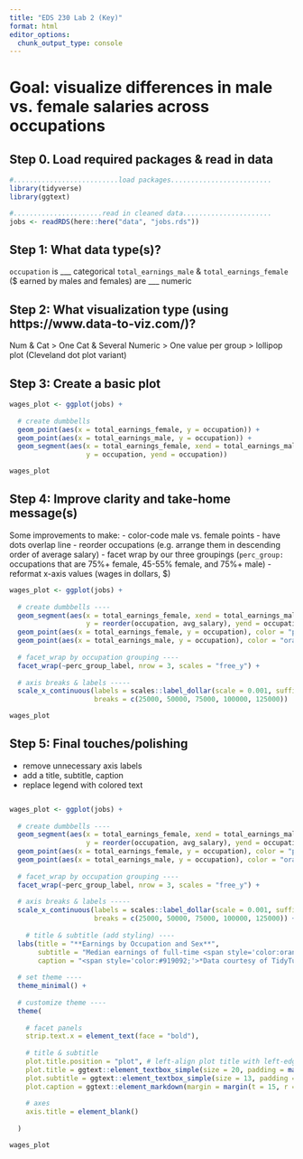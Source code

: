 ```yaml
---
title: "EDS 230 Lab 2 (Key)"
format: html
editor_options: 
  chunk_output_type: console
---
```


# **Goal:** visualize differences in male vs. female salaries across occupations

## Step 0. Load required packages & read in data
```r
#..........................load packages.........................
library(tidyverse) 
library(ggtext)

#......................read in cleaned data......................
jobs <- readRDS(here::here("data", "jobs.rds"))
```

## **Step 1:** What data type(s)?

`occupation` is ___ categorical
`total_earnings_male` & `total_earnings_female` ($ earned by males and females) are ___ numeric

## **Step 2:** What visualization type (using https://www.data-to-viz.com/)?

Num & Cat > One Cat & Several Numeric > One value per group > lollipop plot (Cleveland dot plot variant)

## **Step 3:** Create a basic plot

```r
wages_plot <- ggplot(jobs) +
  
  # create dumbbells
  geom_point(aes(x = total_earnings_female, y = occupation)) +
  geom_point(aes(x = total_earnings_male, y = occupation)) + 
  geom_segment(aes(x = total_earnings_female, xend = total_earnings_male,
                   y = occupation, yend = occupation))

wages_plot
```

## **Step 4:** Improve clarity and take-home message(s)

Some improvements to make: 
- color-code male vs. female points
- have dots overlap line
- reorder occupations (e.g. arrange them in descending order of average salary)
- facet wrap by our three groupings (`perc_group:` occupations that are 75%+ female, 45-55% female, and 75%+ male)
- reformat x-axis values (wages in dollars, $)

```r
wages_plot <- ggplot(jobs) +
  
  # create dumbbells ----
  geom_segment(aes(x = total_earnings_female, xend = total_earnings_male,
                   y = reorder(occupation, avg_salary), yend = occupation)) +
  geom_point(aes(x = total_earnings_female, y = occupation), color = "purple", size = 2.5) +
  geom_point(aes(x = total_earnings_male, y = occupation), color = "orange", size = 2.5) +
  
  # facet_wrap by occupation grouping ----
  facet_wrap(~perc_group_label, nrow = 3, scales = "free_y") + 
  
  # axis breaks & labels -----
  scale_x_continuous(labels = scales::label_dollar(scale = 0.001, suffix = "k"),
                     breaks = c(25000, 50000, 75000, 100000, 125000))

wages_plot
```

## **Step 5:** Final touches/polishing

- remove unnecessary axis labels
- add a title, subtitle, caption
- replace legend with colored text 

```r

```

































```r
wages_plot <- ggplot(jobs) +
  
  # create dumbbells ----
  geom_segment(aes(x = total_earnings_female, xend = total_earnings_male,
                   y = reorder(occupation, avg_salary), yend = occupation)) +
  geom_point(aes(x = total_earnings_female, y = occupation), color = "purple", size = 2.5) +
  geom_point(aes(x = total_earnings_male, y = occupation), color = "orange", size = 2.5) +
  
  # facet_wrap by occupation grouping ----
  facet_wrap(~perc_group_label, nrow = 3, scales = "free_y") + 
  
  # axis breaks & labels -----
  scale_x_continuous(labels = scales::label_dollar(scale = 0.001, suffix = "k"),
                     breaks = c(25000, 50000, 75000, 100000, 125000)) + 
  
    # title & subtitle (add styling) ----
  labs(title = "**Earnings by Occupation and Sex**",
       subtitle = "Median earnings of full-time <span style='color:orange;'>**male**</span> versus <span style='color:purple;'>**female**</span> workers by occupation in 2016",
       caption = "<span style='color:#919092;'>*Data courtesy of TidyTuesday (March 5, 2019)*</span>") +
  
  # set theme ----
  theme_minimal() +
  
  # customize theme ----
  theme(
  
    # facet panels 
    strip.text.x = element_text(face = "bold"),
  
    # title & subtitle 
    plot.title.position = "plot", # left-align plot title with left-edge of plot, not y-axis (see: https://github.com/tidyverse/ggplot2/issues/3252)
    plot.title = ggtext::element_textbox_simple(size = 20, padding = margin(t = 0, r = 0, b = 10, l = 0)), # enables markdown text & creates textbox
    plot.subtitle = ggtext::element_textbox_simple(size = 13, padding = margin(t = 0, r = 0, b = 10, l = 0)), # enable markdown text & creates textbox
    plot.caption = ggtext::element_markdown(margin = margin(t = 15, r = 0, b = 0, l = 0)), # enable markdown text 
  
    # axes 
    axis.title = element_blank()
  
  )

wages_plot
```

